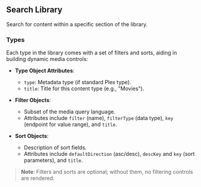 
## Search Library

<OperationInfo method='get' path='/library/sections/{sectionId}/search' />

Search for content within a specific section of the library.

### Types
Each type in the library comes with a set of filters and sorts, aiding in building dynamic media controls:

- **Type Object Attributes**:
  - `type`: Metadata type (if standard Plex type).  
  - `title`: Title for this content type (e.g., "Movies").

- **Filter Objects**:
  - Subset of the media query language.
  - Attributes include `filter` (name), `filterType` (data type), `key` (endpoint for value range), and `title`.

- **Sort Objects**:
  - Description of sort fields.
  - Attributes include `defaultDirection` (asc/desc), `descKey` and `key` (sort parameters), and `title`.

> **Note**: Filters and sorts are optional; without them, no filtering controls are rendered.

